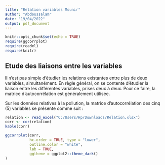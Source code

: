 ```yaml
---
title: "Relation variables Mounir"
author: "Abdoussalam"
date: "19/04/2022"
output: pdf_document
---
```


```r
knitr::opts_chunk$set(echo = TRUE)
require(ggcorrplot)
require(readxl)
require(knitr)
```

## Etude des liaisons entre les variables 

Il n'est pas simple d'étudier les relations existantes entre plus de deux variables, simultanément. En règle général, on se contente d'étudier la liaison entre les différentes variables, prises deux à deux. Pour ce faire, la matrice d'autocorrélation est généralement utilisée.

Sur les données relatives à la pollution, la matrice d’autocorrélation des cinq (5) variables se présente comme suit : 


```r
relation <- read_excel("C:/Users/Hp/Downloads/Relation.xlsx")
corr <- cor(relation)
kable(corr)
```

```r
ggcorrplot(corr,
           hc.order = TRUE, type = "lower",
           outline.color = "white",
           lab = TRUE,
           ggtheme = ggplot2::theme_dark()
)

```

